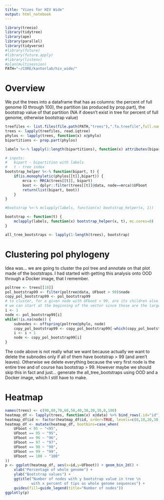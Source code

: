 ```yaml
---
title: "Vizes for HIV Wide"
output: html_notebook
---
```


```r
library(treeio)
library(tidytree)
library(ape)
library(parallel)
library(tidyverse)
#library(future)
#library(future.apply)
#library(listenv)
#plan(multisession)
PATH="~/CORE/kantorlab/hiv_wide/"
```

# Overview

We put the trees into a dataframe that has as columns: the percent of full genome (0 through 100), the partition (as produced by prop.part), the bootstrap value of that partition (NA if doesn't exist in tree for percent of full genome, otherwise bootstrap value)

```r
treefiles <- list.files(file.path(PATH,"trees"),".fa.treefile",full.names=TRUE)
trees <- lapply(treefiles, read.iqtree)
phylos <- lapply(trees, function(x) x@phylo)
bipartitions <- prop.part(phylos)
```

```r
labels %<-% lapply(1:length(bipartitions), function(x) attributes(bipartitions)$labels[bipartitions[x][[1]]])

# inputs:
#   bipart - bipartition with labels
#   t - tree index
bootstrap_helper %<-% function(bipart, t) {
    if(is.monophyletic(phylos[[t]],bipart)) {
        mrca <- MRCA(trees[[t]], bipart)
        boot <- dplyr::filter(trees[[t]]@data, node==mrca)$UFboot
        return(list(bipart, boot))
    }
} 

#bootstrap %<-% mclapply(labels, function(x) bootstrap_helper(x, 1))

bootstrap <- function(t) {
    mclapply(labels, function(x) bootstrap_helper(x, t), mc.cores=8)
}

all_tree_bootstraps <- lapply(1:length(trees), bootstrap)
```

# Clustering pol phylogeny

Idea was... we are going to cluster the pol tree and annotate on that plot made of the bootstraps. I had started with getting this analysis onto OOD through a Docker image, that I remember.

```r
poltree <- trees[[10]]
pol_bootstrap99 <- filter(poltree@data, UFboot > 99)$node
copy_pol_bootstrap99 <- pol_bootstrap99
# to cluster, for a given node with UFboot > 99, are its children also UFboot > 99?
# we can start at the beginning of the vector since those are the largest subtrees / closest to the root and delete the children from the list until we hit a leaf / there are no more children
i <- 1
node <- pol_bootstrap99[i]
while(!is.na(node)) {
    subnodes <- offspring(poltree@phylo, node)
    copy_pol_bootstrap99 <- copy_pol_bootstrap99[-which(copy_pol_bootstrap99 %in% subnodes)]
    i <- i + 1
    node <- copy_pol_bootstrap99[i]
}
```

The code above is not really what we want because actually we want to delete the subnodes only if all of them have bootstrap > 99 (and aren't leaves). Otherwise we delete everything because the very first node is the entire tree and of course has bootstrap > 99. However maybe we should skip this in fact and just... generate the all_tree_bootstraps using OOD and a Docker image, which I still have to make.

# Heatmap

```r
names(trees) <- c(90,80,70,60,50,40,30,20,10,0,100)
heatmap_df <- lapply(trees, function(x) x@data) %>% bind_rows(.id="id")
heatmap_df$id <- factor(heatmap_df$id, order=TRUE, levels=c(0,10,20,30,40,50,60,70,80,90,100))
heatmap_df <- mutate(heatmap_df, bootbins=case_when(
    UFboot < 95 ~ "<95",
    UFboot == 95 ~ "95",
    UFboot == 96 ~ "96",
    UFboot == 97 ~ "97",
    UFboot == 98 ~ "98",
    UFboot == 99 ~ "99",
    UFboot == 100 ~ "100"
))
p <- ggplot(heatmap_df, aes(x=id,y=UFboot)) + geom_bin_2d() +
    xlab("Percentage of whole genome") +
    ylab("Bootstrap values") +
    ggtitle("Number of nodes with y bootstrap value in tree \n
            with x percent of tips as whole genome sequences") +
    guides(fill=guide_legend(title="Number of nodes"))
ggplotly(p)
```